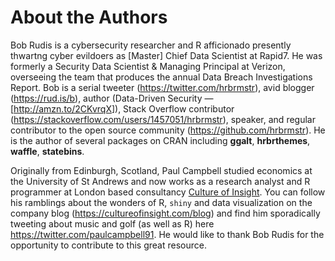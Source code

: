 # About the Authors {-}

Bob Rudis is a cybersecurity researcher and R afficionado presently thwartng cyber evildoers as [Master] Chief Data Scientist at Rapid7. He was formerly a Security Data Scientist & Managing Principal at Verizon, overseeing the team that produces the annual Data Breach Investigations Report. Bob is a serial tweeter (<https://twitter.com/hrbrmstr>), avid blogger (<https://rud.is/b>), author (Data-Driven Security — [<http://amzn.to/2CKvrqX>]), Stack Overflow contributor (<https://stackoverflow.com/users/1457051/hrbrmstr>), speaker, and regular contributor to the open source community (<https://github.com/hrbrmstr>). He is the author of several packages on CRAN including **ggalt**, **hrbrthemes**, **waffle**, **statebins**.

Originally from Edinburgh, Scotland, Paul Campbell studied economics at the University of St Andrews and now works as a research analyst and R programmer at London based consultancy [Culture of Insight](https://cultureofinsight.com). You can follow his ramblings about the wonders of R, `shiny` and data visualization on the company blog (<https://cultureofinsight.com/blog>) and find him sporadically tweeting about music and golf (as well as R) here <https://twitter.com/paulcampbell91>. He would like to thank Bob Rudis for the opportunity to contribute to this great resource.
